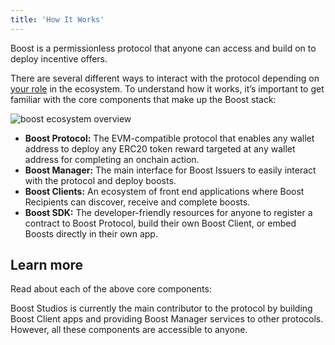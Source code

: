 ```yaml
---
title: 'How It Works'
---
```


Boost is a permissionless protocol that anyone can access and build on to deploy incentive offers.

[//]: # (TODO: update link)
There are several different ways to interact with the protocol depending on [your role](/overview/boost-protocol#key-contributors) in the ecosystem. To understand how it works, it’s important to get familiar with the core components that make up the Boost stack:

<Frame caption="Boost Ecosystem Overview">
    <img src="/assets/boost-ecosystem-overview.png" alt="boost ecosystem overview" />
</Frame>

* **Boost Protocol:** The EVM-compatible protocol that enables any wallet address to deploy any ERC20 token reward targeted at any wallet address for completing an onchain action.
* **Boost Manager:** The main interface for Boost Issuers to easily interact with the protocol and deploy boosts.
* **Boost Clients:** An ecosystem of front end applications where Boost Recipients can discover, receive and complete boosts.
* **Boost SDK:** The developer-friendly resources for anyone to register a contract to Boost Protocol, build their own Boost Client, or embed Boosts directly in their own app.

## Learn more
Read about each of the above core components:
<CardGroup cols={4}>
    <Card
        title="Boost Protocol"
        icon="dice-d6"
        href="/overview/boost-protocol"
    >
    </Card>
    <Card
        title="Boost Manager"
        icon="clipboard"
        href="/overview/boost-manager"
    >
    </Card>
    <Card
        title="Boost Clients"
        icon="desktop"
        href="/overview/boost-clients"
    >
    </Card>
    <Card
        title="Boost SDK"
        icon="code"
        href="/overview/boost-sdk"
    >
    </Card>
</CardGroup>

Boost Studios is currently the main contributor to the protocol by building Boost Client apps and providing Boost Manager services to other protocols. However, all these components are accessible to anyone.
